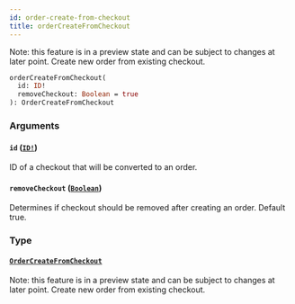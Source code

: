 ```yaml
---
id: order-create-from-checkout
title: orderCreateFromCheckout
---
```


Note: this feature is in a preview state and can be subject to changes at later point. Create new order from existing checkout.

```graphql
orderCreateFromCheckout(
  id: ID!
  removeCheckout: Boolean = true
): OrderCreateFromCheckout

```

### Arguments

#### `id` ([`ID!`](../../../developer/api-reference/scalars/id))

ID of a checkout that will be converted to an order.

#### `removeCheckout` ([`Boolean`](../../../developer/api-reference/scalars/boolean))

Determines if checkout should be removed after creating an order. Default true.

### Type

#### [`OrderCreateFromCheckout`](../../../developer/api-reference/objects/order-create-from-checkout)

Note: this feature is in a preview state and can be subject to changes at later point. Create new order from existing checkout.
